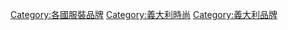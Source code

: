 [[Category:各國服裝品牌|Category:各國服裝品牌]]
[[Category:義大利時尚|Category:義大利時尚]]
[[Category:義大利品牌|Category:義大利品牌]]